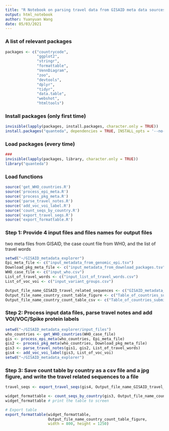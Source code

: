 ```yaml
---
title: "R Notebook on parsing travel data from GISAID meta data sources"
output: html_notebook
author: Yuanyuan Wang
date: 05/03/2021
---
```

### A list of relevant packages 
```r
packages <- c("countrycode",
              "ggplot2",
              "stringr",
              "formattable",
              "VennDiagram",
              "zoo",
              "devtools",
              "dplyr",
              "tidyr",
              "data.table",
              "webshot",
              "htmltools")
```
### Install packages (only first time)
```r
invisible(lapply(packages, install.packages, character.only = TRUE))
install.packages("quanteda", dependencies = TRUE, INSTALL_opts = '--no-lock')
```
### Load packages (every time)
```r
###
invisible(lapply(packages, library, character.only = TRUE))
library("quanteda")
```
### Load functions
```r
source('get_WHO_countries.R')
source('process_epi_meta.R')
source('process_pkg_meta.R')
source('parse_travel_notes.R')
source('add_voc_voi_label.R')
source('count_seqs_by_country.R')
source('export_travel_seqs.R')
source('export_formattable.R')
```
### Step 1: Provide 4 input files and files names for output files
two meta files from GISAID, the case count file from WHO, and the list of travel words

```r
setwd("~/GISAID_metadata_explorer")
Epi_meta_file <- c("input_metadata_from_genomic_epi.tsv")
Download_pkg_meta_file <- c("input_metadata_from_download_packages.tsv")
WHO_case_file <- c("input_who.csv")
List_of_travel_words <- c("input_list_of_travel_words.csv") 
List_of_voc_voi <- c("input_variant_groups.csv")

Output_file_name_GISAID_travel_related_sequences <- c("GISAID_metadata_travel_related.csv")
Output_file_name_country_count_table_figure <- c("Table_of_countries_submitted_sequences_related_to_travel.jpg")
Output_file_name_country_count_table_csv <- c("Table_of_countries_submitted_sequences_related_to_travel.csv")
```
### Step 2: Process input data files, parse travel notes and add VOI/VOC/Spike protein labels
```r
setwd("~/GISAID_metadata_explorer/input_files")
who_countries <- get_WHO_countries(WHO_case_file)
gis <- process_epi_meta(who_countries, Epi_meta_file)
gis2 <- process_pkg_meta(who_countries, Download_pkg_meta_file)
gis3 <- parse_travel_notes(gis1, gis2, List_of_travel_words) 
gis4 <- add_voc_voi_label(gis3, List_of_voc_voi)
setwd("~/GISAID_metadata_explorer")
```
### Step 3: Save count table by country as a csv file and a jpg figure, and write the travel related sequences to a file 
```r
travel_seqs <- export_travel_seqs(gis4, Output_file_name_GISAID_travel_related_sequences)# this will also write a file

widget_formattable <- count_seqs_by_country(gis3, Output_file_name_country_count_table_csv)
widget_formattable # print the table to screen

# Export table 
export_formattable(widget_formattable,
                   Output_file_name_country_count_table_figure, 
                   width = 800, height = 1250)
```



